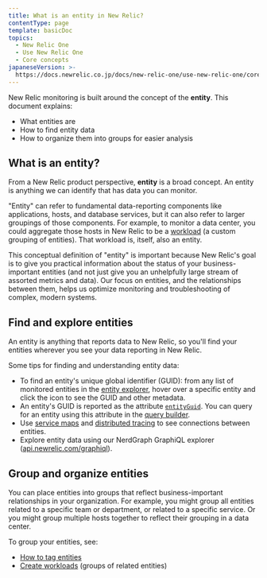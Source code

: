 ```yaml
---
title: What is an entity in New Relic?
contentType: page
template: basicDoc
topics:
  - New Relic One
  - Use New Relic One
  - Core concepts
japaneseVersion: >-
  https://docs.newrelic.co.jp/docs/new-relic-one/use-new-relic-one/core-concepts/what-entity-new-relic
---
```


New Relic monitoring is built around the concept of the **entity**. This document explains:

* What entities are
* How to find entity data
* How to organize them into groups for easier analysis

## What is an entity?

From a New Relic product perspective, **entity** is a broad concept. An entity is anything we can identify that has data you can monitor.

"Entity" can refer to fundamental data-reporting components like applications, hosts, and database services, but it can also refer to larger groupings of those components. For example, to monitor a data center, you could aggregate those hosts in New Relic to be a [workload](/docs/new-relic-one/use-new-relic-one/get-started/introduction-new-relic-one) (a custom grouping of entities). That workload is, itself, also an entity.

This conceptual definition of "entity" is important because New Relic's goal is to give you practical information about the status of your business-important entities (and not just give you an unhelpfully large stream of assorted metrics and data). Our focus on entities, and the relationships between them, helps us optimize monitoring and troubleshooting of complex, modern systems.

## Find and explore entities

An entity is anything that reports data to New Relic, so you'll find your entities wherever you see your data reporting in New Relic.

Some tips for finding and understanding entity data:

* To find an entity's unique global identifier (GUID): from any list of monitored entities in the [entity explorer](/docs/new-relic-one/use-new-relic-one/ui-data/new-relic-one-entity-explorer-view-performance-across-apps-services-hosts), hover over a specific entity and click the <Icon name="info"/>
  icon to see the GUID and other metadata.
* An entity's GUID is reported as the attribute [`entityGuid`](/attribute-dictionary/span/entityguid). You can query for an entity using this attribute in the [query builder](/docs/introduction-chart-builder).
* Use [service maps](/docs/service-maps-dependencies-new-relic-one) and [distributed tracing](/docs/distributed-tracing-new-relic-one) to see connections between entities.
* Explore entity data using our NerdGraph GraphiQL explorer ([api.newrelic.com/graphiql](https://api.newrelic.com/graphiql)).

## Group and organize entities

You can place entities into groups that reflect business-important relationships in your organization. For example, you might group all entities related to a specific team or department, or related to a specific service. Or you might group multiple hosts together to reflect their grouping in a data center.

To group your entities, see:

* [How to tag entities](/docs/new-relic-one/use-new-relic-one/core-concepts/tagging-use-tags-organize-group-what-you-monitor)
* [Create workloads](/docs/new-relic-one/use-new-relic-one/workloads/workloads-new-relic-one-isolate-resolve-incidents-faster) (groups of related entities)

